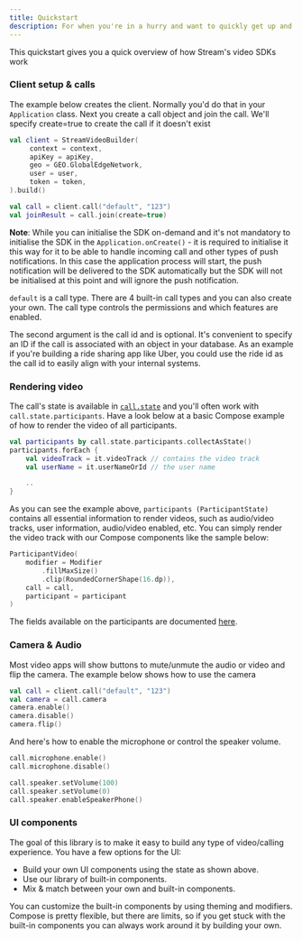 ```yaml
---
title: Quickstart
description: For when you're in a hurry and want to quickly get up and running
---
```


This quickstart gives you a quick overview of how Stream's video SDKs work

### Client setup & calls

The example below creates the client. Normally you'd do that in your `Application` class.
Next you create a call object and join the call. We'll specify create=true to create the call if it doesn't exist
<!-- call is a verb, should it be named createCall? -->
```kotlin
val client = StreamVideoBuilder(
     context = context,
     apiKey = apiKey,
     geo = GEO.GlobalEdgeNetwork,
     user = user,
     token = token,
).build()

val call = client.call("default", "123")
val joinResult = call.join(create=true)
```
<!-- starting from "in this case" below, bad phrasing -->
**Note**: While you can initialise the SDK on-demand and it's not mandatory to initialise the SDK in the `Application.onCreate()` - it is required to initialise it this way for it to be able to handle incoming call and other types of push notifications. In this case the application process will start, the push notification will be delivered to the SDK automatically but the SDK will not be initialised at this point and will ignore the push notification.

`default` is a call type. There are 4 built-in call types and you can also create your own.
The call type controls the permissions and which features are enabled.

The second argument is the call id and is optional. It's convenient to specify an ID if the call is associated with an object in your database.
As an example if you're building a ride sharing app like Uber, you could use the ride id as the call id to easily align with your internal systems.

### Rendering video

The call's state is available in [`call.state`](../03-guides/03-call-and-participant-state.mdx) and you'll often work with `call.state.participants`.
Have a look below at a basic Compose example of how to render the video of all participants.

```kotlin
val participants by call.state.participants.collectAsState()
participants.forEach {
    val videoTrack = it.videoTrack // contains the video track
    val userName = it.userNameOrId // the user name

    ..
}
```

As you can see the example above, `participants (ParticipantState)` contains all essential information to render videos, such as audio/video tracks, user information, audio/video enabled, etc. You can simply render the video track with our Compose components like the sample below:

```kotlin
ParticipantVideo(
    modifier = Modifier
        .fillMaxSize()
        .clip(RoundedCornerShape(16.dp)),
    call = call,
    participant = participant
)
```
<!-- broken link below -->
The fields available on the participants are documented [here](https://github.com/GetStream/stream-video-android/blob/main/docusaurus/docs/Android/02-guides/03-call-and-participant-state.mdx#participant-state).

### Camera & Audio

Most video apps will show buttons to mute/unmute the audio or video and flip the camera.
The example below shows how to use the camera

<!-- code errors below -->

```kotlin
val call = client.call("default", "123")
val camera = call.camera
camera.enable()
camera.disable()
camera.flip()
```

And here's how to enable the microphone or control the speaker volume.

```kotlin
call.microphone.enable()
call.microphone.disable()

call.speaker.setVolume(100)
call.speaker.setVolume(0)
call.speaker.enableSpeakerPhone()
```


### UI components

The goal of this library is to make it easy to build any type of video/calling experience. You have a few options for the UI:

* Build your own UI components using the state as shown above.
* Use our library of built-in components.
* Mix & match between your own and built-in components.

You can customize the built-in components by using theming and modifiers. Compose is pretty flexible, but there are limits, so if you get stuck with the built-in components you can always work around it by building your own.
